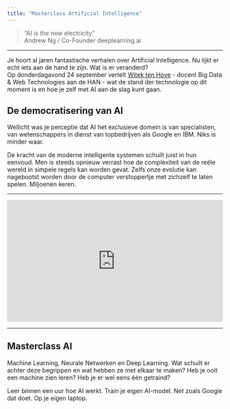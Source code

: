 ```yaml
---
title: "Masterclass Artificial Intelligence"
---
```



<div class="jumbotron">

  
<blockquote class="blockquote">

<div class="h2">"AI is the new electricity"</div>

<footer class="blockquote-footer">Andrew Ng / Co-Founder deeplearning.ai</footer>

</blockquote>

<hr>

<div class="lead">Je hoort al jaren fantastische verhalen over Artificial Intelligence. Nu lijkt er echt iets aan de hand te zijn. Wat is er veranderd?</div>

<div class="p">
Op donderdagavond 24 september vertelt <a href="https://www.linkedin.com/in/witektenhove/" target="_blank">Witek ten Hove</a> - docent Big Data & Web Technologies aan de HAN - wat de stand der technologie op dit moment is en hoe je zelf met AI aan de slag kunt gaan.</div>
  
</div>

## De democratisering van AI

<div class="mb-8">
Wellicht was je perceptie dat AI het exclusieve domein is van specialisten, van wetenschappers in dienst van topbedrijven als Google en IBM. Niks is minder waar.

De kracht van de moderne intelligente systemen schuilt juist in hun eenvoud. Men is steeds opnieuw verrast hoe de complexiteit van de reële wereld in simpele regels kan worden gevat. Zelfs onze evolutie kan nagebootst worden door de computer verstoppertje met zichzelf te laten spelen. Miljoenen keren.
</div>

<hr>

<style>.embed-container { position: relative; padding-bottom: 56.25%; height: 0; overflow: hidden; max-width: 100%; } .embed-container iframe, .embed-container object, .embed-container embed { position: absolute; top: 0; left: 0; width: 100%; height: 100%; }</style><div class='embed-container'><iframe src='https://www.youtube.com/embed//kopoLzvh5jY' frameborder='0' allowfullscreen></iframe></div>

<hr>

## Masterclass AI

Machine Learning, Neurale Netwerken en Deep Learning. Wat schuilt er achter deze begrippen en wat hebben ze met elkaar te maken? Heb je ooit een machine zien leren? Heb je er wel eens één getraind?

Leer binnen een uur hoe AI werkt. Train je eigen AI-model. Net zoals Google dat doet. Op je eigen laptop.




